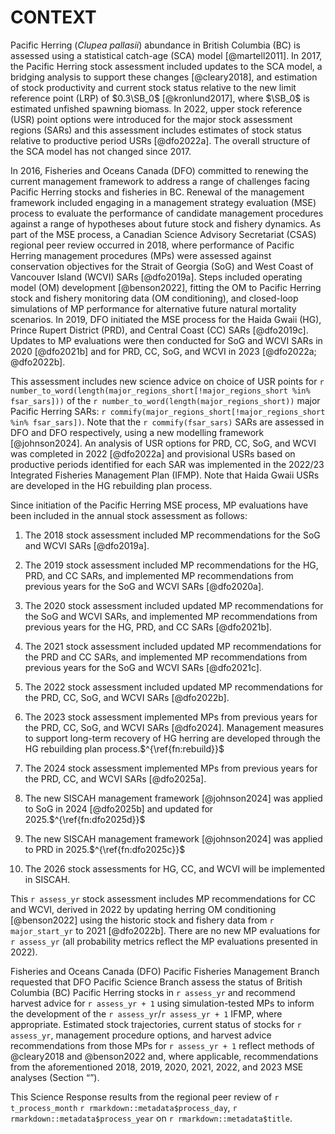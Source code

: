 <!-- For the pre-pub -->
<!-- \textblockcolour{yellow} -->
<!-- \textblockrulecolour{black} -->
<!-- \begin{textblock*}{0.55\textwidth}(12cm,0.3cm) -->
<!-- This document is approved and in pre-publication with CSAS. -->
<!-- As such it is confidential in nature and -->
<!-- cannot be distributed more broadly or -->
<!-- shared with the public on the CSAS website. -->
<!-- \end{textblock*} -->

# CONTEXT\label{sec:context}

Pacific Herring (*Clupea pallasii*) abundance in British Columbia (BC) is
assessed using a statistical catch-age (SCA) model [@martell2011].
In 2017, the Pacific Herring stock assessment included
updates to the SCA model, a bridging analysis 
to support these changes [@cleary2018], and 
estimation of stock productivity and current stock status
relative to the new limit reference point (LRP) of $0.3\SB_0$ [@kronlund2017],
where $\SB_0$ is estimated unfished spawning biomass.
In 2022, upper stock reference (USR) point options
were introduced for the major stock assessment regions (SARs) and
this assessment includes estimates of stock status relative to
productive period USRs [@dfo2022a].
The overall structure of the SCA model has not changed since 2017.

In 2016, Fisheries and Oceans Canada (DFO) committed to
renewing the current management framework to address
a range of challenges facing Pacific Herring stocks and fisheries in BC.
Renewal of the management framework included engaging in
a management strategy evaluation (MSE) process to evaluate
the performance of candidate management procedures against
a range of hypotheses about future stock and fishery dynamics.
As part of the MSE process,
a Canadian Science Advisory Secretariat (CSAS)
regional peer review occurred in 2018,
where performance of Pacific Herring management procedures (MPs) were assessed
against conservation objectives for the
Strait of Georgia (SoG) and West Coast of Vancouver Island (WCVI)
SARs [@dfo2019a].
Steps included operating model (OM) development [@benson2022],
fitting the OM to Pacific Herring stock and fishery monitoring data
(OM conditioning), and
closed-loop simulations of MP performance for alternative
future natural mortality scenarios.
In 2019, DFO initiated the MSE process for the
Haida Gwaii (HG), Prince Rupert District (PRD), and Central Coast (CC)
SARs [@dfo2019c].
Updates to MP evaluations were then conducted for
SoG and WCVI SARs in 2020 [@dfo2021b] and
for PRD, CC, SoG, and WCVI in 2023 [@dfo2022a; @dfo2022b].

This assessment includes new science advice on choice of USR points for
`r number_to_word(length(major_regions_short[!major_regions_short %in% fsar_sars]))`
of the `r number_to_word(length(major_regions_short))` major
Pacific Herring SARs:
`r commify(major_regions_short[!major_regions_short %in% fsar_sars])`.
Note that the `r commify(fsar_sars)` SARs are assessed in
<!-- TODO: Update to @dfo2025c and @dfo2025d when published -->
DFO\footnote{\label{fn:dfo2025c}
DFO. In prep. Prince Rupert District Pacific Herring (\emph{Clupea pallasii})
stock update in 2025.DFO Can. Sci. Advis. Sec. Sci. Advis. Rep.}
and DFO\footnote{\label{fn:dfo2025d}
DFO. In prep. Strait of Georgia Pacific Herring (\emph{Clupea pallasii})
stock update in 2025. DFO Can. Sci. Advis. Sec. Sci. Advis. Rep.}
respectively, using a new modelling framework [@johnson2024].
An analysis of USR options for PRD, CC, SoG, and WCVI was completed in 
2022 [@dfo2022a] and provisional USRs based on productive 
periods identified for each SAR was implemented in the 2022/23 Integrated 
Fisheries Management Plan (IFMP).
Note that Haida Gwaii USRs are developed in the
HG rebuilding plan process.\footnote{\label{fn:rebuild}
Haida Gwaii 'íináang | iinang Pacific Herring:
An ecosystem overview and ecosystem-based rebuilding plan.
Approved by the Minister of Fisheries and Oceans, the Council of Haida Nation 
and Parks Canada. April 2024. In Press.}

Since initiation of the Pacific Herring MSE process,
MP evaluations have been included in the annual stock assessment as follows:

1. The 2018 stock assessment included
MP recommendations for the SoG and WCVI SARs [@dfo2019a].

1. The 2019 stock assessment included
MP recommendations for the HG, PRD, and CC SARs, and
implemented MP recommendations from previous years for the
SoG and WCVI SARs [@dfo2020a].

1. The 2020 stock assessment included
updated MP recommendations for the SoG and WCVI SARs, and
implemented MP recommendations from previous years for the
HG, PRD, and CC SARs [@dfo2021b].

1. The 2021 stock assessment included
updated MP recommendations for the PRD and CC SARs, and
implemented MP recommendations from previous years for the
SoG and WCVI SARs [@dfo2021c].

1. The 2022 stock assessment included
updated MP recommendations for the PRD, CC, SoG, and WCVI SARs [@dfo2022b].

1. The 2023 stock assessment implemented
MPs from previous years for the PRD, CC, SoG, and WCVI SARs [@dfo2024].
Management measures to support long-term recovery of HG herring 
are developed through the HG rebuilding plan process.$^{\ref{fn:rebuild}}$

1. The 2024 stock assessment implemented
MPs from previous years for the PRD, CC, and WCVI SARs [@dfo2025a].

1. The new SISCAH management framework [@johnson2024] was applied to SoG in 2024
[@dfo2025b] and updated for 2025.$^{\ref{fn:dfo2025d}}$

1. The new SISCAH management framework [@johnson2024]
was applied to PRD in 2025.$^{\ref{fn:dfo2025c}}$

1. The 2026 stock assessments for HG, CC, and WCVI
will be implemented in SISCAH.

This `r assess_yr` stock assessment includes
MP recommendations for CC and WCVI,
derived in 2022 by updating herring OM conditioning [@benson2022] using 
the historic stock and fishery data
from `r major_start_yr` to 2021 [@dfo2022b].
There are no new MP evaluations for `r assess_yr`
(all probability metrics reflect the MP evaluations presented in 2022).

Fisheries and Oceans Canada (DFO) Pacific Fisheries Management Branch requested
that DFO Pacific Science Branch assess the status of
British Columbia (BC) Pacific Herring stocks in `r assess_yr` and
recommend harvest advice for `r assess_yr + 1`
using simulation-tested MPs to inform the development of the
`r assess_yr`/`r assess_yr + 1` IFMP, where appropriate.
Estimated stock trajectories,
current status of stocks for `r assess_yr`,
management procedure options, and
harvest advice recommendations from those MPs for `r assess_yr + 1`
reflect methods of @cleary2018 and @benson2022 and,
where applicable,
recommendations from the aforementioned
2018, 2019, 2020, 2021, 2022, and 2023 MSE analyses
(Section "\nameref{sec:harv-opts}").

<!-- Mandatory last paragraph in this section -->
This Science Response results from the regional peer review of
`r t_process_month` `r rmarkdown::metadata$process_day`,
`r rmarkdown::metadata$process_year` on `r rmarkdown::metadata$title`.
